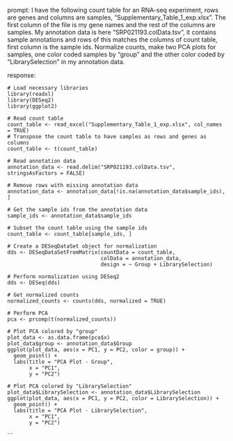 prompt:
I have the following count table for an RNA-seq experiment, rows are genes and columns are samples, "Supplementary_Table_1_exp.xlsx". The first column of the file is my gene names and the rest of the columns are samples. My annotation data is here  "SRP021193.colData.tsv", it contains sample annotations and rows of this matches the columns of count table, first column is the sample ids. Normalize counts, make two PCA plots for samples, one color coded samples by "group" and the other color coded by "LibrarySelection" in my annotation data.

response:
```
# Load necessary libraries
library(readxl)
library(DESeq2)
library(ggplot2)

# Read count table
count_table <- read_excel("Supplementary_Table_1_exp.xlsx", col_names = TRUE)
# Transpose the count table to have samples as rows and genes as columns
count_table <- t(count_table)

# Read annotation data
annotation_data <- read.delim("SRP021193.colData.tsv", stringsAsFactors = FALSE)

# Remove rows with missing annotation data
annotation_data <- annotation_data[!is.na(annotation_data$sample_ids), ]

# Get the sample ids from the annotation data
sample_ids <- annotation_data$sample_ids

# Subset the count table using the sample ids
count_table <- count_table[sample_ids, ]

# Create a DESeqDataSet object for normalization
dds <- DESeqDataSetFromMatrix(countData = count_table,
                              colData = annotation_data,
                              design = ~ Group + LibrarySelection)

# Perform normalization using DESeq2
dds <- DESeq(dds)

# Get normalized counts
normalized_counts <- counts(dds, normalized = TRUE)

# Perform PCA
pca <- prcomp(t(normalized_counts))

# Plot PCA colored by "group"
plot_data <- as.data.frame(pca$x)
plot_data$group <- annotation_data$Group
ggplot(plot_data, aes(x = PC1, y = PC2, color = group)) + 
  geom_point() +
  labs(title = "PCA Plot - Group",
       x = "PC1",
       y = "PC2")

# Plot PCA colored by "LibrarySelection"
plot_data$LibrarySelection <- annotation_data$LibrarySelection
ggplot(plot_data, aes(x = PC1, y = PC2, color = LibrarySelection)) + 
  geom_point() +
  labs(title = "PCA Plot - LibrarySelection",
       x = "PC1",
       y = "PC2")
```
```
